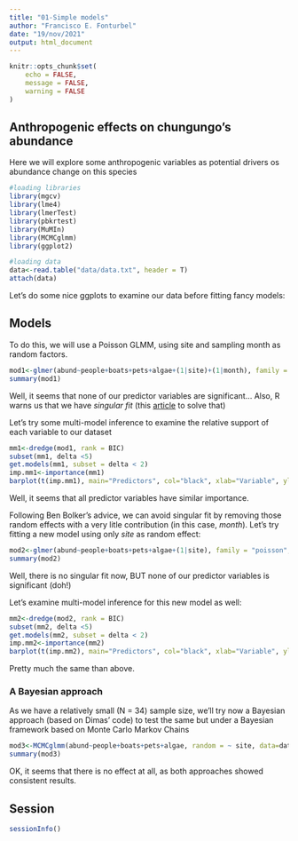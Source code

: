 ```yaml
---
title: "01-Simple models"
author: "Francisco E. Fonturbel"
date: "19/nov/2021"
output: html_document
---
```


```r
knitr::opts_chunk$set(
	echo = FALSE,
	message = FALSE,
	warning = FALSE
)
```

## Anthropogenic effects on chungungo's abundance

Here we will explore some anthropogenic variables as potential drivers os abundance change on this species

```r
#loading libraries
library(mgcv)
library(lme4)
library(lmerTest)
library(pbkrtest)
library(MuMIn)
library(MCMCglmm)
library(ggplot2)

#loading data
data<-read.table("data/data.txt", header = T)
attach(data)
```

Let's do some nice ggplots to examine our data before fitting fancy models:



## Models

To do this, we will use a Poisson GLMM, using site and sampling month as random factors.

```r
mod1<-glmer(abund~people+boats+pets+algae+(1|site)+(1|month), family = "poisson", na.action = "na.fail")
summary(mod1)
```

Well, it seems that none of our predictor variables are significant... Also, R warns us that we have _singular fit_ (this [article](https://bbolker.github.io/mixedmodels-misc/glmmFAQ.html#singular-models-random-effect-variances-estimated-as-zero-or-correlations-estimated-as---1) to solve that)

Let's try some multi-model inference to examine the relative support of each variable to our dataset

```r
mm1<-dredge(mod1, rank = BIC)
subset(mm1, delta <5)
get.models(mm1, subset = delta < 2)
imp.mm1<-importance(mm1)
barplot(t(imp.mm1), main="Predictors", col="black", xlab="Variable", ylab="Relative support")
```

Well, it seems that all predictor variables have similar importance.

Following Ben Bolker's advice, we can avoid singular fit by removing those random effects with a very litle contribution (in this case, _month_). Let's try fitting a new model using only _site_ as random effect:

```r
mod2<-glmer(abund~people+boats+pets+algae+(1|site), family = "poisson", na.action = "na.fail")
summary(mod2)
```

Well, there is no singular fit now, BUT none of our predictor variables is significant (doh!)

Let's examine multi-model inference for this new model as well:

```r
mm2<-dredge(mod2, rank = BIC)
subset(mm2, delta <5)
get.models(mm2, subset = delta < 2)
imp.mm2<-importance(mm2)
barplot(t(imp.mm2), main="Predictors", col="black", xlab="Variable", ylab="Relative support")
```

Pretty much the same than above.

### A Bayesian approach

As we have a relatively small (N = 34) sample size, we'll try now a Bayesian approach (based on Dimas' code) to test the same but under a Bayesian framework based on Monte Carlo Markov Chains

```r
mod3<-MCMCglmm(abund~people+boats+pets+algae, random = ~ site, data=data, verbose = FALSE)
summary(mod3)
```

OK, it seems that there is no effect at all, as both approaches showed consistent results.

## Session

```r
sessionInfo()
```